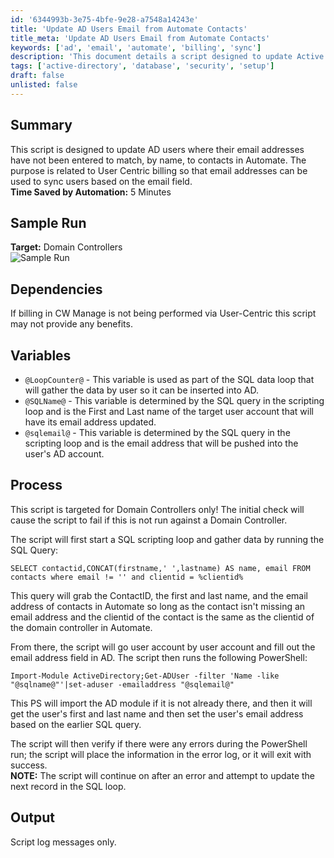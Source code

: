 ```yaml
---
id: '6344993b-3e75-4bfe-9e28-a7548a14243e'
title: 'Update AD Users Email from Automate Contacts'
title_meta: 'Update AD Users Email from Automate Contacts'
keywords: ['ad', 'email', 'automate', 'billing', 'sync']
description: 'This document details a script designed to update Active Directory users email addresses by matching them with contacts in Automate, facilitating user-centric billing and ensuring accurate email synchronization. The script operates specifically on Domain Controllers and includes a SQL query to retrieve necessary contact information.'
tags: ['active-directory', 'database', 'security', 'setup']
draft: false
unlisted: false
---
```

## Summary

This script is designed to update AD users where their email addresses have not been entered to match, by name, to contacts in Automate. The purpose is related to User Centric billing so that email addresses can be used to sync users based on the email field.  
**Time Saved by Automation:** 5 Minutes

## Sample Run

**Target:** Domain Controllers  
![Sample Run](../../../static/img/AD---Update-Users-Email-from-Automate-Contacts-User-Centric/image_1.png)

## Dependencies

If billing in CW Manage is not being performed via User-Centric this script may not provide any benefits.

## Variables

- `@LoopCounter@` - This variable is used as part of the SQL data loop that will gather the data by user so it can be inserted into AD.
- `@SQLName@` - This variable is determined by the SQL query in the scripting loop and is the First and Last name of the target user account that will have its email address updated.
- `@sqlemail@` - This variable is determined by the SQL query in the scripting loop and is the email address that will be pushed into the user's AD account.

## Process

This script is targeted for Domain Controllers only! The initial check will cause the script to fail if this is not run against a Domain Controller.  

The script will first start a SQL scripting loop and gather data by running the SQL Query:

```
SELECT contactid,CONCAT(firstname,' ',lastname) AS name, email FROM contacts where email != '' and clientid = %clientid%
```

This query will grab the ContactID, the first and last name, and the email address of contacts in Automate so long as the contact isn't missing an email address and the clientid of the contact is the same as the clientid of the domain controller in Automate.  

From there, the script will go user account by user account and fill out the email address field in AD. The script then runs the following PowerShell:

```
Import-Module ActiveDirectory;Get-ADUser -filter 'Name -like "@sqlname@"'|set-aduser -emailaddress "@sqlemail@"
```

This PS will import the AD module if it is not already there, and then it will get the user's first and last name and then set the user's email address based on the earlier SQL query.  

The script will then verify if there were any errors during the PowerShell run; the script will place the information in the error log, or it will exit with success.  
**NOTE:** The script will continue on after an error and attempt to update the next record in the SQL loop.  

## Output

Script log messages only.











